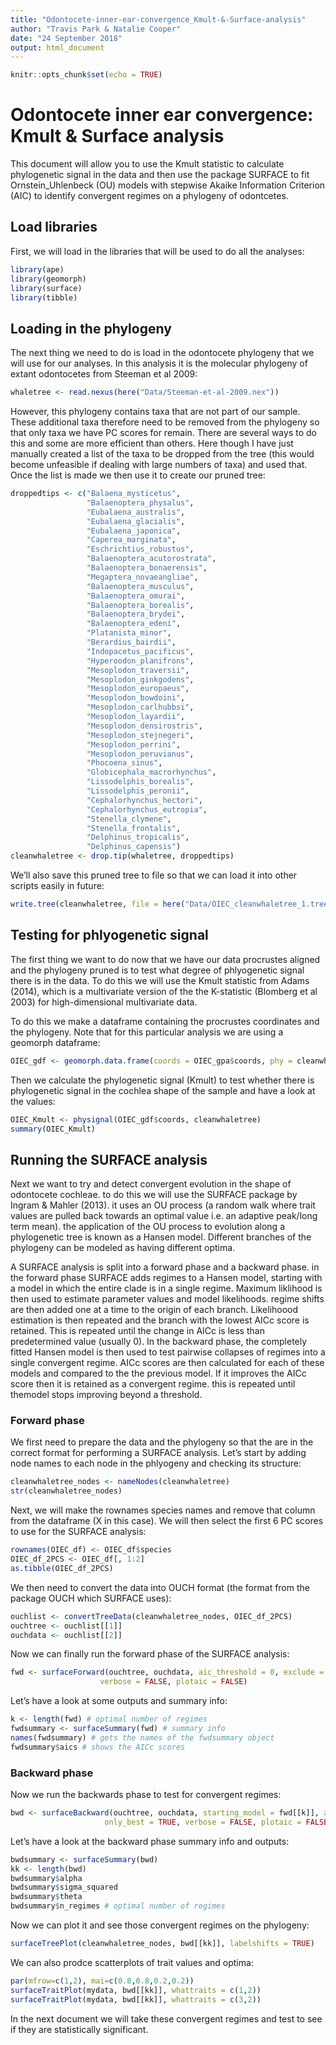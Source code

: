 ```yaml
---
title: "Odontocete-inner-ear-convergence_Kmult-&-Surface-analysis"
author: "Travis Park & Natalie Cooper"
date: "24 September 2018"
output: html_document
---
```


```r
knitr::opts_chunk$set(echo = TRUE)
```

# Odontocete inner ear convergence: Kmult & Surface analysis

This document will allow you to use the Kmult statistic to calculate phylogenetic signal in the data and then use the package SURFACE to fit Ornstein_Uhlenbeck (OU) models with stepwise Akaike Information Criterion (AIC) to identify convergent regimes on a phylogeny of odontcetes. 

## Load libraries

First, we will load in the libraries that will be used to do all the analyses:

```r
library(ape)
library(geomorph)
library(surface)
library(tibble)
```

## Loading in the phylogeny

The next thing we need to do is load in the odontocete phylogeny that we will use for our analyses. In this analysis it is the molecular phylogeny of extant odontocetes from Steeman et al 2009:

```r
whaletree <- read.nexus(here("Data/Steeman-et-al-2009.nex"))
```

However, this phylogeny contains taxa that are not part of our sample. These additional taxa therefore need to be removed from the phylogeny so that only taxa we have PC scores for remain. There are several ways to do this and some are more efficient than others. Here though I have just manually created a list of the taxa to be dropped from the tree (this would become unfeasible if dealing with large numbers of taxa) and used that. Once the list is made we then use it to create our pruned tree:

```r
droppedtips <- c("Balaena_mysticetus",
                 "Balaenoptera_physalus", 
                 "Eubalaena_australis", 
                 "Eubalaena_glacialis", 
                 "Eubalaena_japonica", 
                 "Caperea_marginata", 
                 "Eschrichtius_robustus", 
                 "Balaenoptera_acutorostrata", 
                 "Balaenoptera_bonaerensis", 
                 "Megaptera_novaeangliae", 
                 "Balaenoptera_musculus",
                 "Balaenoptera_omurai", 
                 "Balaenoptera_borealis", 
                 "Balaenoptera_brydei", 
                 "Balaenoptera_edeni",
                 "Platanista_minor", 
                 "Berardius_bairdii", 
                 "Indopacetus_pacificus",
                 "Hyperoodon_planifrons", 
                 "Mesoplodon_traversii", 
                 "Mesoplodon_ginkgodens", 
                 "Mesoplodon_europaeus", 
                 "Mesoplodon_bowdoini", 
                 "Mesoplodon_carlhubbsi",  
                 "Mesoplodon_layardii", 
                 "Mesoplodon_densirostris", 
                 "Mesoplodon_stejnegeri", 
                 "Mesoplodon_perrini", 
                 "Mesoplodon_peruvianus", 
                 "Phocoena_sinus", 
                 "Globicephala_macrorhynchus",
                 "Lissodelphis_borealis", 
                 "Lissodelphis_peronii", 
                 "Cephalorhynchus_hectori", 
                 "Cephalorhynchus_eutropia", 
                 "Stenella_clymene", 
                 "Stenella_frontalis", 
                 "Delphinus_tropicalis", 
                 "Delphinus_capensis")
cleanwhaletree <- drop.tip(whaletree, droppedtips)
```

We'll also save this pruned tree to file so that we can load it into other scripts easily in future:

```r
write.tree(cleanwhaletree, file = here("Data/OIEC_cleanwhaletree_1.tree"))
```

## Testing for phlyogenetic signal

The first thing we want to do now that we have our data procrustes aligned and the phylogeny pruned is to test what degree of phlyogenetic signal there is in the data. To do this we will use the Kmult statistic from Adams (2014), which is a multivariate version of the the K-statistic (Blomberg et al 2003) for high-dimensional multivariate data. 

To do this we make a dataframe containing the procrustes coordinates and the phylogeny. Note that for this particular analysis we are using a geomorph dataframe:

```r
OIEC_gdf <- geomorph.data.frame(coords = OIEC_gpa$coords, phy = cleanwhaletree)
```

Then we calculate the phylogenetic signal (Kmult) to test whether there is phylogenetic signal in the cochlea shape of the sample and have a look at the values:

```r
OIEC_Kmult <- physignal(OIEC_gdf$coords, cleanwhaletree)
summary(OIEC_Kmult)
```

## Running the SURFACE analysis

Next we want to try and detect convergent evolution in the shape of odontocete cochleae. to do this we will use the SURFACE package by Ingram & Mahler (2013). it uses an OU process (a random walk where trait values are pulled back towards an optimal value i.e. an adaptive peak/long term mean). the application of the OU process to evolution along a phylogenetic tree is known as a Hansen model. Different branches of the phylogeny can be modeled as having different optima.  

A SURFACE analysis is split into a forward phase and a backward phase. in the forward phase SURFACE adds regimes to a Hansen model, starting with a model in which the entire clade is in a single regime. Maximum liklihood is then used to estimate parameter values and model likelihoods. regime shifts are then added one at a time to the origin of each branch. Likelihoood estimation is then repeated and the branch with the lowest AICc score is retained. This is repeated until the change in AICc is less than predetermined value (usually 0). In the backward phase, the completely fitted Hansen model is then used to test pairwise collapses of regimes into a single convergent regime. AICc scores are then calculated for each of these models and compared to the the previous model. If it improves the AICc score then it is retained as a convergent regime. this is repeated until themodel stops improving beyond a threshold.

### Forward phase

We first need to prepare the data and the phylogeny so that the are in the correct format for performing a SURFACE analysis. Let's start by adding node names to each node in the phlyogeny and checking its structure:

```r
cleanwhaletree_nodes <- nameNodes(cleanwhaletree)
str(cleanwhaletree_nodes)
```

Next, we will make the rownames species names and remove that column from the dataframe (X in this case). We will then select the first 6 PC scores to use for the SURFACE analysis:

```r
rownames(OIEC_df) <- OIEC_df$species
OIEC_df_2PCS <- OIEC_df[, 1:2]
as.tibble(OIEC_df_2PCS)
```

We then need to convert the data into OUCH format (the format from the package OUCH which SURFACE uses):

```r
ouchlist <- convertTreeData(cleanwhaletree_nodes, OIEC_df_2PCS)
ouchtree <- ouchlist[[1]]
ouchdata <- ouchlist[[2]]
```

Now we can finally run the forward phase of the SURFACE analysis:

```r
fwd <- surfaceForward(ouchtree, ouchdata, aic_threshold = 0, exclude = 0,
                    verbose = FALSE, plotaic = FALSE)
```

Let's have a look at some outputs and summary info:

```r
k <- length(fwd) # optimal number of regimes
fwdsummary <- surfaceSummary(fwd) # summary info
names(fwdsummary) # gets the names of the fwdsummary object
fwdsummary$aics # shows the AICc scores
```

### Backward phase

Now we run the backwards phase to test for convergent regimes:

```r
bwd <- surfaceBackward(ouchtree, ouchdata, starting_model = fwd[[k]], aic_threshold = 0,
                     only_best = TRUE, verbose = FALSE, plotaic = FALSE)
```

Let's have a look at the backward phase summary info and outputs:

```r
bwdsummary <- surfaceSummary(bwd)
kk <- length(bwd)
bwdsummary$alpha
bwdsummary$sigma_squared
bwdsummary$theta
bwdsummary$n_regimes # optimal number of regimes
```

Now we can plot it and see those convergent regimes on the phylogeny:

```r
surfaceTreePlot(cleanwhaletree_nodes, bwd[[kk]], labelshifts = TRUE)
```

We can also prodce scatterplots of trait values and optima:

```r
par(mfrow=c(1,2), mai=c(0.8,0.8,0.2,0.2))
surfaceTraitPlot(mydata, bwd[[kk]], whattraits = c(1,2))
surfaceTraitPlot(mydata, bwd[[kk]], whattraits = c(3,2))
```

In the next document we will take these convergent regimes and test to see if they are statistically significant.